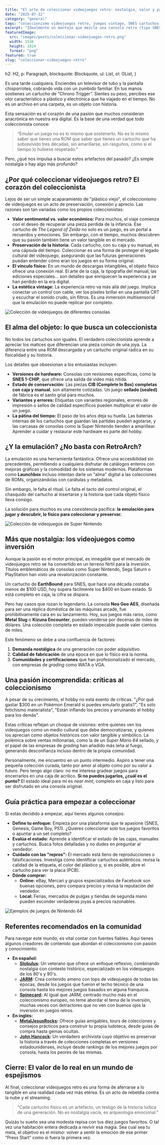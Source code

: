 ```yaml
---
title: "El arte de coleccionar videojuegos retro: nostalgia, valor y pasión en la era digital"
date: "2025-07-12"
category: "general"
tags: "coleccionismo videojuegos retro, juegos vintage, SNES cartuchos, guía coleccionar videojuegos, inversión en videojuegos antiguos"
excerpt: "Idealmente un montaje que mezcle una consola retro (tipo SNES o NES), un cartucho visible y una atmósfera vintage, tal vez con glow de TV CRT. Si quieres te puedo ayudar a generarla con prompt."
featuredImage:
  src: "images/posts/coleccionar-videojuegos-retro.png"
  width: 1536
  height: 1024
  format: "png"
featured: true
slug: "coleccionar-videojuegos-retro"
---
```



  h2: H2,
  p: Paragraph,
  blockquote: Blockquote,
  ul: List,
  ol: OList,
}

Es una tarde cualquiera. Enciendes un televisor de tubo y la pantalla chisporrotea, cobrando vida con un zumbido familiar. En tus manos sostienes un cartucho de “Chrono Trigger”. Sientes su peso, percibes ese olor característico a plástico y electrónica que ha viajado en el tiempo. No es un archivo en una carpeta, es un objeto con historia.

Esta sensación es el corazón de una pasión que muchos consideran anacrónica en nuestra era digital. Es la base de una verdad que todo coleccionista conoce:

> “Emular un juego no es lo mismo que sostenerlo. No es lo mismo saber que tienes una ROM que saber que tienes un cartucho que ha sobrevivido tres décadas, sin amarillarse, sin rasguños, como si el tiempo lo hubiese respetado.”
> 

Pero, ¿qué nos impulsa a buscar estos artefactos del pasado? ¿Es simple nostalgia o hay algo más profundo?

## ¿Por qué coleccionar videojuegos retro? El corazón del coleccionista

Lejos de ser un simple acaparamiento de "plástico viejo", el coleccionismo de videojuegos es un acto de preservación, conexión y aprecio. Las razones son tan variadas como los propios coleccionistas:

- **Valor sentimental vs. valor económico:** Para muchos, el viaje comienza con el deseo de recuperar una pieza perdida de la infancia. Ese cartucho de *The Legend of Zelda* no solo es un juego, es un portal a recuerdos y emociones. Sin embargo, con el tiempo, muchos descubren que su pasión también tiene un valor tangible en el mercado.
- **Preservación de la historia:** Cada cartucho, con su caja y su manual, es una cápsula del tiempo. Coleccionar es una forma de proteger el legado cultural del videojuego, asegurando que las futuras generaciones puedan entender cómo eran los juegos en su forma original.
- **El vínculo físico:** En un mundo de descargas intangibles, el objeto físico ofrece una conexión real. El arte de la caja, la tipografía del manual, las ediciones especiales... son detalles que enriquecen la experiencia y se han perdido en la era digital.
- **La estética vintage:** La experiencia retro va más allá del juego. Implica conectar un control con cable, ver los píxeles brillar en una pantalla CRT y escuchar el sonido crudo, sin filtros. Es una inmersión multisensorial que la emulación no puede replicar por completo.

<Image src="/images/posts/videogames-collection.png" alt="Colección de videojuegos de diferentes consolas" className="rounded-xl shadow-md" />

## El alma del objeto: lo que busca un coleccionista

No todos los cartuchos son iguales. El verdadero coleccionista aprende a apreciar los matices que diferencian una pieza común de una joya. La diferencia entre una ROM descargada y un cartucho original radica en su fisicalidad y su historia.

Los detalles que obsesionan a los entusiastas incluyen:

- **Versiones de hardware:** Consolas con revisiones específicas, como la **SNES 1-CHIP**, que ofrece una salida de video más nítida.
- **Estado de conservación:** Las piezas **CIB (Complete In Box)** **completas con caja y manual**, son altamente cotizadas. Un juego **sellado (sealed)** de fábrica es el santo grial para muchos.
- **Variantes y errores:** Etiquetas con variantes regionales, errores de impresión o sellos de calidad específicos pueden multiplicar el valor de un juego.
- **La pátina del tiempo:** El paso de los años deja su huella. Las baterías internas de los cartuchos que guardan las partidas pueden agotarse, y las carcasas de consolas como la Super Nintendo tienden a amarillear. Aprender a cuidar y restaurar este hardware es parte del hobby.

## ¿Y la emulación? ¿No basta con RetroArch?

La emulación es una herramienta fantástica. Ofrece una accesibilidad sin precedentes, permitiendo a cualquiera disfrutar de catálogos enteros con mejoras gráficas y la comodidad de los sistemas modernos. Plataformas como **Launchbox** incluso intentan darle un "alma" digital a las colecciones de ROMs, organizándolas con carátulas y metadatos.

Sin embargo, le falta el ritual. Le falta el tacto del control original, el chasquido del cartucho al insertarse y la historia que cada objeto físico lleva consigo.

La solución para muchos es una coexistencia pacífica: **la emulación para jugar y descubrir, lo físico para coleccionar y preservar.**

<Image src="/images/posts/snes-collection.png" alt="Colección de videojuegos de Super Nintendo" className="rounded-xl shadow-md" />

## Más que nostalgia: los videojuegos como inversión

Aunque la pasión es el motor principal, es innegable que el mercado de videojuegos retro se ha convertido en un terreno fértil para la inversión. Títulos emblemáticos de consolas como Super Nintendo, Sega Saturn o PlayStation han visto una revalorización constante.

Un cartucho de **EarthBound** para SNES, que hace una década costaba menos de $100 USD, hoy supera fácilmente los $400 en buen estado. Si está completo en caja, la cifra se dispara.

Pero hay casos que rozan lo legendario. La consola **Neo Geo AES**, diseñada para ser una réplica doméstica de las máquinas arcade, fue prohibitivamente cara en su lanzamiento. Hoy, sus juegos más raros, como **Metal Slug** o **Kizuna Encounter**, pueden venderse por decenas de miles de dólares. Una colección completa en estado impecable puede valer cientos de miles.

Este fenómeno se debe a una confluencia de factores:

1. **Demanda nostálgica** de una generación con poder adquisitivo.
2. **Calidad de fabricación** de una época en que lo físico era la norma.
3. **Comunidades y certificaciones** que han profesionalizado el mercado, con empresas de *grading* como WATA o VGA.

## Una pasión incomprendida: críticas al coleccionismo

A pesar de su crecimiento, el hobby no está exento de críticas. "¿Por qué gastar $300 en un Pokémon Emerald si puedes emularlo gratis?", "Es solo fetichismo materialista", "Están inflando los precios y arruinando el hobby para los demás".

Estas críticas reflejan un choque de visiones: entre quienes ven los videojuegos como un medio cultural que debe democratizarse, y quienes los aprecian como objetos históricos con valor tangible y simbólico. La polémica sobre ventas millonarias, como la de un *Super Mario 64* sellado, y el papel de las empresas de *grading* han añadido más leña al fuego, generando desconfianza incluso dentro de la propia comunidad.

Personalmente, me encuentro en un punto intermedio. Aspiro a tener una pequeña colección curada, tanto por amor al objeto como por su valor a futuro. Pero tengo algo claro: no me interesa gradear juegos para encerrarlos en una caja de acrílico. **Si no puedes jugarlos, ¿cuál es el punto?** El estado ideal para mí es *near mint*, completo en caja y listo para ser disfrutado en una consola original.

## Guía práctica para empezar a coleccionar

Si estás decidido a empezar, aquí tienes algunos consejos:

- **Define tu enfoque:** Empieza por una plataforma que te apasione (SNES, Genesis, Game Boy, PS1). ¿Quieres coleccionar solo tus juegos favoritos o apuntar a un set completo?
- **Evalúa el estado:** Aprende a identificar el estado de las cajas, manuales y cartuchos. Busca fotos detalladas y no dudes en preguntar al vendedor.
- **Cuidado con las "repros":** El mercado está lleno de reproducciones o falsificaciones. Investiga cómo identificar cartuchos auténticos: revisa la calidad de la etiqueta, el color del plástico y, si es posible, abre el cartucho para ver la placa (PCB).
- **Dónde comprar:**
    - **Online:** eBay, Mercari y grupos especializados de Facebook son buenas opciones, pero compara precios y revisa la reputación del vendedor.
    - **Local:** Ferias, mercados de pulgas y tiendas de segunda mano pueden esconder verdaderas joyas a precios razonables.

<Image src="/images/posts/n64-collection.png" alt="Ejemplos de juegos de Nintendo 64" className="rounded-xl shadow-md" />

## Referentes recomendados en la comunidad

Para navegar este mundo, es vital contar con fuentes fiables. Aquí tienes algunos creadores de contenido que abordan el coleccionismo con pasión y conocimiento:

- **En español:**
    - **[Slobulus](https://www.youtube.com/@slobulus):** Un veterano que ofrece un enfoque reflexivo, combinando nostalgia con contexto histórico, especializado en los videojuegos de los 80's y 90's.
    - **[JARM](https://www.youtube.com/@JARM):** Crea contenido ameno con tops de videojuegos de todas las épocas, desde los juegos que fueron el techo técnico de una consola hasta los mejores juegos basados en alguna franquicia.
    - **[Spinecard](https://www.youtube.com/@SpineCard):** Al igual que JARM, centrado mucho más en el coleccionismo europeo, no teme abordar el tema de la inversión, muchas veces con detractores que no ven con buenos ojos la inversión en juegos retros.
- **En inglés:**
    - **[MetalJesusRocks](https://www.youtube.com/@MetalJesusRocks):** Ofrece guías amigables, tours de colecciones y consejos prácticos para construir tu propia ludoteca, desde guias de compra hasta gemas ocultas.
    - **[John Hancock](https://www.youtube.com/@johnhancockretro):** Un verdadero archivista cuyo objetivo es preservar la historia a través de colecciones completas en versiones estadounidenses, incluye desde rankings de los mejores juegos por consola, hasta los peores de las mismas.

## Cierre: El valor de lo real en un mundo de espejismos

Al final, coleccionar videojuegos retro es una forma de aferrarse a lo tangible en una realidad cada vez más etérea. Es un acto de rebeldía contra la nube y el streaming.

> “Cada cartucho físico es un artefacto, un testigo de la historia lúdica de una generación. No es nostalgia vacía, es arqueología emocional.”
> 

Quizás tu sueño sea una modesta repisa con tus diez juegos favoritos. O tal vez una habitación entera dedicada a revivir esa magia. Sea cual sea tu meta, el objetivo es el mismo: volver a sentir la emoción de ese primer “Press Start” como si fuera la primera vez.

<CTA category={frontmatter.category} />